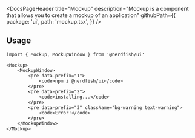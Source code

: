 <DocsPageHeader
	title="Mockup"
	description="Mockup is a component that allows you to create a mockup of an application"
	githubPath={{
		package: 'ui',
		path: 'mockup.tsx',
	}}
/>

<ComponentExample src="/src/app/docs/components/mockup/example.tsx">
	<MockupExample />
</ComponentExample>

## Usage

```tsx
import { Mockup, MockupWindow } from '@nerdfish/ui'
```

```tsx
<Mockup>
	<MockupWindow>
		<pre data-prefix="1">
			<code>npm i @nerdfish/ui</code>
		</pre>
		<pre data-prefix="2">
			<code>installing...</code>
		</pre>
		<pre data-prefix="3" className="bg-warning text-warning">
			<code>Error!</code>
		</pre>
	</MockupWindow>
</Mockup>
```
